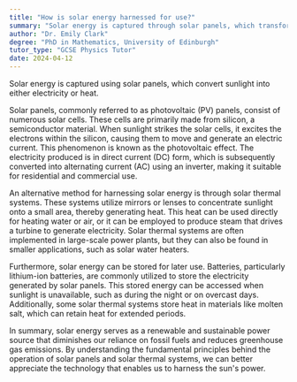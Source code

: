 ```yaml
---
title: "How is solar energy harnessed for use?"
summary: "Solar energy is captured through solar panels, which transform sunlight into electricity or heat, providing a renewable and sustainable energy source."
author: "Dr. Emily Clark"
degree: "PhD in Mathematics, University of Edinburgh"
tutor_type: "GCSE Physics Tutor"
date: 2024-04-12
---
```


Solar energy is captured using solar panels, which convert sunlight into either electricity or heat.

Solar panels, commonly referred to as photovoltaic (PV) panels, consist of numerous solar cells. These cells are primarily made from silicon, a semiconductor material. When sunlight strikes the solar cells, it excites the electrons within the silicon, causing them to move and generate an electric current. This phenomenon is known as the photovoltaic effect. The electricity produced is in direct current (DC) form, which is subsequently converted into alternating current (AC) using an inverter, making it suitable for residential and commercial use.

An alternative method for harnessing solar energy is through solar thermal systems. These systems utilize mirrors or lenses to concentrate sunlight onto a small area, thereby generating heat. This heat can be used directly for heating water or air, or it can be employed to produce steam that drives a turbine to generate electricity. Solar thermal systems are often implemented in large-scale power plants, but they can also be found in smaller applications, such as solar water heaters.

Furthermore, solar energy can be stored for later use. Batteries, particularly lithium-ion batteries, are commonly utilized to store the electricity generated by solar panels. This stored energy can be accessed when sunlight is unavailable, such as during the night or on overcast days. Additionally, some solar thermal systems store heat in materials like molten salt, which can retain heat for extended periods.

In summary, solar energy serves as a renewable and sustainable power source that diminishes our reliance on fossil fuels and reduces greenhouse gas emissions. By understanding the fundamental principles behind the operation of solar panels and solar thermal systems, we can better appreciate the technology that enables us to harness the sun's power.
    